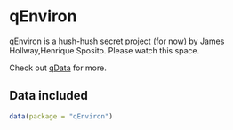# qEnviron

qEnviron is a hush-hush secret project (for now) by James Hollway,Henrique Sposito. 
Please watch this space. 

Check out [qData](https://github.com/globalgov/qData) for more.

## Data included

```r
data(package = "qEnviron")
```
